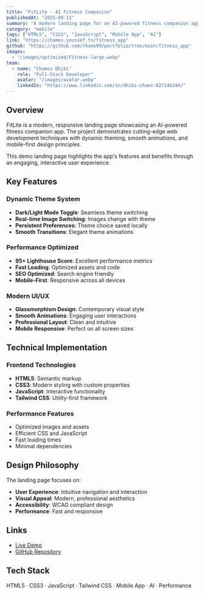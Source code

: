 ```yaml
---
title: "FitLite - AI Fitness Companion"
publishedAt: "2025-08-11"
summary: "A modern landing page for an AI-powered fitness companion app featuring dynamic theme switching and smooth animations."
category: "mobile"
tags: ["HTML5", "CSS3", "JavaScript", "Mobile App", "AI"]
link: "https://chames.youssef.tn/fitness_app"
github: "https://github.com/Chams99/portfolio/tree/main/fitness_app"
images:
  - "/images/optimized/Fitness-large.webp"
team:
  - name: "Chames Dhibi"
    role: "Full-Stack Developer"
    avatar: "/images/avatar.webp"
    linkedIn: "https://www.linkedin.com/in/dhibi-chams-827146344/"
---
```


## Overview

FitLite is a modern, responsive landing page showcasing an AI-powered fitness companion app. The project demonstrates cutting-edge web development techniques with dynamic theming, smooth animations, and mobile-first design principles.

This demo landing page highlights the app's features and benefits through an engaging, interactive user experience.

## Key Features

### Dynamic Theme System
- **Dark/Light Mode Toggle**: Seamless theme switching
- **Real-time Image Switching**: Images change with theme
- **Persistent Preferences**: Theme choice saved locally
- **Smooth Transitions**: Elegant theme animations

### Performance Optimized
- **95+ Lighthouse Score**: Excellent performance metrics
- **Fast Loading**: Optimized assets and code
- **SEO Optimized**: Search engine friendly
- **Mobile-First**: Responsive across all devices

### Modern UI/UX
- **Glassmorphism Design**: Contemporary visual style
- **Smooth Animations**: Engaging user interactions
- **Professional Layout**: Clean and intuitive
- **Mobile Responsive**: Perfect on all screen sizes

## Technical Implementation

### Frontend Technologies
- **HTML5**: Semantic markup
- **CSS3**: Modern styling with custom properties
- **JavaScript**: Interactive functionality
- **Tailwind CSS**: Utility-first framework

### Performance Features
- Optimized images and assets
- Efficient CSS and JavaScript
- Fast loading times
- Minimal dependencies

## Design Philosophy

The landing page focuses on:
- **User Experience**: Intuitive navigation and interaction
- **Visual Appeal**: Modern, professional aesthetics
- **Accessibility**: WCAG compliant design
- **Performance**: Fast and responsive

## Links

- [Live Demo](https://chames.youssef.tn/fitness_app)
- [GitHub Repository](https://github.com/Chams99/portfolio/tree/main/fitness_app)

## Tech Stack

HTML5 · CSS3 · JavaScript · Tailwind CSS · Mobile App · AI · Performance

